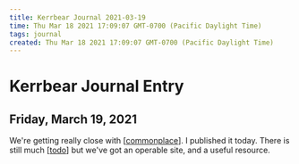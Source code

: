 ```yaml
---
title: Kerrbear Journal 2021-03-19
time: Thu Mar 18 2021 17:09:07 GMT-0700 (Pacific Daylight Time)
tags: journal
created: Thu Mar 18 2021 17:09:07 GMT-0700 (Pacific Daylight Time)
---
```


# Kerrbear Journal Entry

## Friday, March 19, 2021

We're getting really close with [[commonplace]]. I published it today. There is still much [[todo]] but we've got an operable site, and a useful resource.



[//begin]: # "Autogenerated link references for markdown compatibility"
[commonplace]: ../../intend/commonplace "Commonplace"
[todo]: ../../todo "Todo"
[//end]: # "Autogenerated link references"